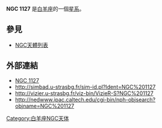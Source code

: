 {{NGCInfoBox|NGCID=NGC 1127|發現者=阿爾伯特·馬爾夫|發現日期=1863年12月2日|其他編號=UGC 2356,MCG 2-8-24,ZWG 440.24|曆元=J2000.0|赤經=2時52分51.8秒
|赤緯=13°15'25"|星座=白羊座|星體=星系|星等=14.7|表面亮度=13.4|藍等=15.5}}

'''NGC 1127''' 是[[白羊座|白羊座]]的一個[[星系|星系]]。

== 參見 ==
* [[NGC天體列表|NGC天體列表]]

== 外部連結 ==
* [http://www.seds.org/~spider/ngc/ngc.cgi?1127 NGC 1127]{{dead link|date=2017年11月 |bot=InternetArchiveBot |fix-attempted=yes }}
* http://simbad.u-strasbg.fr/sim-id.pl?Ident=NGC%201127
* http://vizier.u-strasbg.fr/viz-bin/VizieR-S?NGC%201127{{Wayback|url=http://vizier.u-strasbg.fr/viz-bin/VizieR-S?NGC%201127 |date=20150406233709 }}
* http://nedwww.ipac.caltech.edu/cgi-bin/nph-objsearch?objname=NGC%201127{{Wayback|url=http://nedwww.ipac.caltech.edu/cgi-bin/nph-objsearch?objname=NGC%201127 |date=20191018173943 }}

{{Catalogs|NGC=1127}}

[[Category:白羊座NGC天体|Category:白羊座NGC天体]]